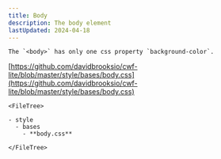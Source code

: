 ```yaml
---
title: Body
description: The body element
lastUpdated: 2024-04-18
---
```



<Tabs>
  <TabItem label="Overview" icon="puzzle">

    The `<body>` has only one css property `background-color`.

  </TabItem>
  <TabItem label="Files" icon="list-format">

  [https://github.com/davidbrooksio/cwf-lite/blob/master/style/bases/body.css](https://github.com/davidbrooksio/cwf-lite/blob/master/style/bases/body.css)
  
    <FileTree>

    - style
      - bases
        - **body.css**

    </FileTree>
  </TabItem>
  <TabItem label="Stylesheet" icon="open-book">
    <Code code={cssExample} lang="css" />
  </TabItem>
</Tabs>
